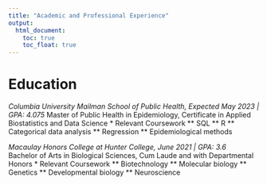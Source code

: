 ```yaml
---
title: "Academic and Professional Experience"
output: 
  html_document:
    toc: true
    toc_float: true
--- 
```


# Education
*Columbia University Mailman School of Public Health, Expected May 2023 | GPA: 4.075*
Master of Public Health in Epidemiology, Certificate in Applied Biostatistics and Data Science 
* Relevant Coursework
** SQL
** R 
** Categorical data analysis
** Regression
** Epidemiological methods

*Macaulay Honors College at Hunter College, June 2021 | GPA: 3.6*		 
Bachelor of Arts in Biological Sciences, Cum Laude and with Departmental Honors 
* Relevant Coursework
** Biotechnology
** Molecular biology
** Genetics
** Developmental biology
** Neuroscience
